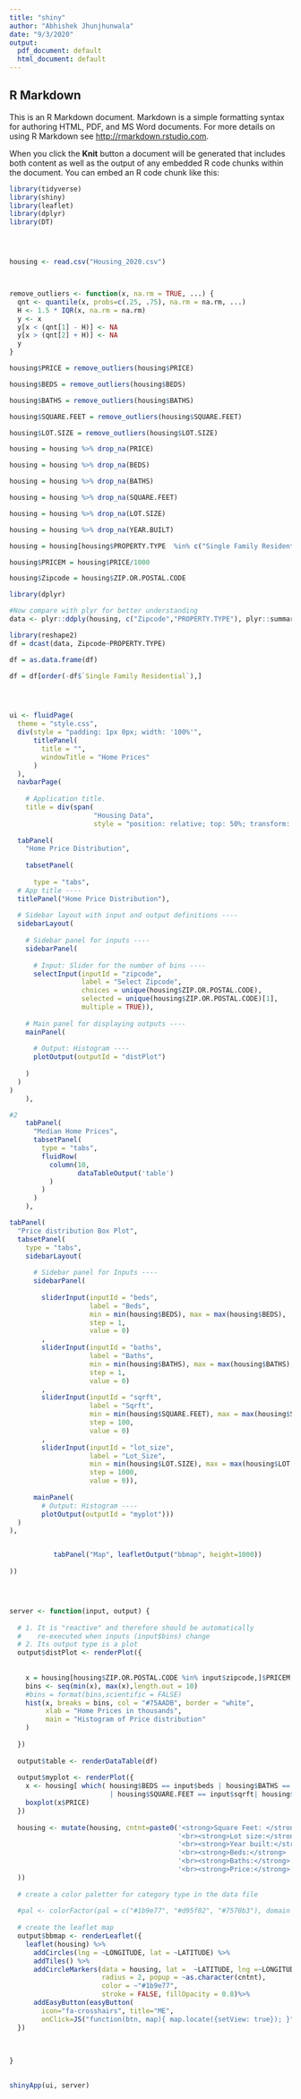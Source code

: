 ```yaml
---
title: "shiny"
author: "Abhishek Jhunjhunwala"
date: "9/3/2020"
output:
  pdf_document: default
  html_document: default
---
```



## R Markdown

This is an R Markdown document. Markdown is a simple formatting syntax for authoring HTML, PDF, and MS Word documents. For more details on using R Markdown see <http://rmarkdown.rstudio.com>.

When you click the **Knit** button a document will be generated that includes both content as well as the output of any embedded R code chunks within the document. You can embed an R code chunk like this:


```r

library(tidyverse)
library(shiny)
library(leaflet)
library(dplyr)
library(DT)  




housing <- read.csv("Housing_2020.csv")



remove_outliers <- function(x, na.rm = TRUE, ...) {
  qnt <- quantile(x, probs=c(.25, .75), na.rm = na.rm, ...)
  H <- 1.5 * IQR(x, na.rm = na.rm)
  y <- x
  y[x < (qnt[1] - H)] <- NA
  y[x > (qnt[2] + H)] <- NA
  y
}

housing$PRICE = remove_outliers(housing$PRICE)

housing$BEDS = remove_outliers(housing$BEDS)

housing$BATHS = remove_outliers(housing$BATHS)

housing$SQUARE.FEET = remove_outliers(housing$SQUARE.FEET)

housing$LOT.SIZE = remove_outliers(housing$LOT.SIZE)

housing = housing %>% drop_na(PRICE)

housing = housing %>% drop_na(BEDS)

housing = housing %>% drop_na(BATHS)

housing = housing %>% drop_na(SQUARE.FEET)

housing = housing %>% drop_na(LOT.SIZE)

housing = housing %>% drop_na(YEAR.BUILT)

housing = housing[housing$PROPERTY.TYPE  %in% c("Single Family Residential", "Townhouse"),]

housing$PRICEM = housing$PRICE/1000

housing$Zipcode = housing$ZIP.OR.POSTAL.CODE

library(dplyr)

#Now compare with plyr for better understanding
data <- plyr::ddply(housing, c("Zipcode","PROPERTY.TYPE"), plyr::summarize, value=median(PRICE))

library(reshape2)
df = dcast(data, Zipcode~PROPERTY.TYPE)

df = as.data.frame(df)

df = df[order(-df$`Single Family Residential`),]




ui <- fluidPage(
  theme = "style.css",
  div(style = "padding: 1px 0px; width: '100%'",
      titlePanel(
        title = "",
        windowTitle = "Home Prices"
      )
  ),
  navbarPage(
    
    # Application title.
    title = div(span(                                          
                     "Housing Data",
                     style = "position: relative; top: 50%; transform: translateY(-50%);")),
  
  tabPanel(
    "Home Price Distribution",
    
    tabsetPanel(
      
      type = "tabs",
  # App title ----
  titlePanel("Home Price Distribution"),
  
  # Sidebar layout with input and output definitions ----
  sidebarLayout(
    
    # Sidebar panel for inputs ----
    sidebarPanel(
      
      # Input: Slider for the number of bins ----
      selectInput(inputId = "zipcode",
                  label = "Select Zipcode",
                  choices = unique(housing$ZIP.OR.POSTAL.CODE),
                  selected = unique(housing$ZIP.OR.POSTAL.CODE)[1],
                  multiple = TRUE)),
    
    # Main panel for displaying outputs ----
    mainPanel(
      
      # Output: Histogram ----
      plotOutput(outputId = "distPlot")
      
    )
  )
)
    ),

#2
    tabPanel(
      "Median Home Prices",  
      tabsetPanel(
        type = "tabs",
        fluidRow(
          column(10,
                 dataTableOutput('table')
          )
        )
      )
    ),

tabPanel(
  "Price distribution Box Plot",
  tabsetPanel(
    type = "tabs",
    sidebarLayout(
      
      # Sidebar panel for Inputs ----
      sidebarPanel(
        
        sliderInput(inputId = "beds",
                    label = "Beds",
                    min = min(housing$BEDS), max = max(housing$BEDS),
                    step = 1,
                    value = 0)
        ,
        sliderInput(inputId = "baths",
                    label = "Baths",
                    min = min(housing$BATHS), max = max(housing$BATHS),
                    step = 1,
                    value = 0)
        ,
        sliderInput(inputId = "sqrft",
                    label = "Sqrft",
                    min = min(housing$SQUARE.FEET), max = max(housing$SQUARE.FEET),
                    step = 100,
                    value = 0)
        ,
        sliderInput(inputId = "lot_size",
                    label = "Lot_Size",
                    min = min(housing$LOT.SIZE), max = max(housing$LOT.SIZE),
                    step = 1000,
                    value = 0)),
      
      mainPanel(
        # Output: Histogram ----
        plotOutput(outputId = "myplot")))
  )
),


           tabPanel("Map", leafletOutput("bbmap", height=1000))
           
))




server <- function(input, output) {
  
  # 1. It is "reactive" and therefore should be automatically
  #    re-executed when inputs (input$bins) change
  # 2. Its output type is a plot
  output$distPlot <- renderPlot({
    
    
    x = housing[housing$ZIP.OR.POSTAL.CODE %in% input$zipcode,]$PRICEM
    bins <- seq(min(x), max(x),length.out = 10)
    #bins = format(bins,scientific = FALSE)
    hist(x, breaks = bins, col = "#75AADB", border = "white",
         xlab = "Home Prices in thousands",
         main = "Histogram of Price distribution"
    )
    
  })
  
  output$table <- renderDataTable(df)
  
  output$myplot <- renderPlot({
    x <- housing[ which( housing$BEDS == input$beds | housing$BATHS == input$baths
                         | housing$SQUARE.FEET == input$sqrft| housing$LOT.SIZE == input$lot_size) , ]
    boxplot(x$PRICE)
  })
  
  housing <- mutate(housing, cntnt=paste0('<strong>Square Feet: </strong>',SQUARE.FEET,
                                          '<br><strong>Lot size:</strong> ', LOT.SIZE,
                                          '<br><strong>Year built:</strong> ', YEAR.BUILT,
                                          '<br><strong>Beds:</strong> ',BEDS,
                                          '<br><strong>Baths:</strong> ',BATHS,
                                          '<br><strong>Price:</strong> ',PRICE
  )) 
  
  # create a color paletter for category type in the data file
  
  #pal <- colorFactor(pal = c("#1b9e77", "#d95f02", "#7570b3"), domain = c("Charity", "Government", "Private"))
  
  # create the leaflet map  
  output$bbmap <- renderLeaflet({
    leaflet(housing) %>% 
      addCircles(lng = ~LONGITUDE, lat = ~LATITUDE) %>% 
      addTiles() %>%
      addCircleMarkers(data = housing, lat =  ~LATITUDE, lng =~LONGITUDE, 
                       radius = 2, popup = ~as.character(cntnt), 
                       color = ~"#1b9e77",
                       stroke = FALSE, fillOpacity = 0.8)%>%
      addEasyButton(easyButton(
        icon="fa-crosshairs", title="ME",
        onClick=JS("function(btn, map){ map.locate({setView: true}); }")))
  })
  
  
  
}

    
shinyApp(ui, server)



```

